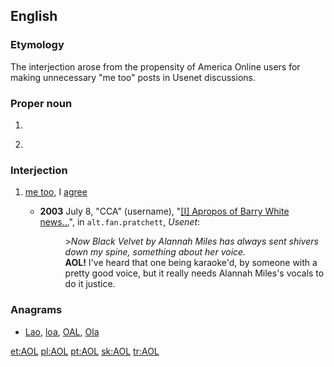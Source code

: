{{also|aol|aol-}}
==English==
{{wikipedia}}

===Etymology===
The interjection arose from the propensity of America Online users for making unnecessary "me too" posts in Usenet discussions.

===Proper noun===
{{en-proper noun}}

# {{initialism of|{{w|America Online}}|lang=en}}
# {{context|computing|lang=en}} {{initialism of|aspect-oriented language|lang=en}}

===Interjection===
{{en-intj}}

# {{cx|internet slang|humorous|lang=en}} [[me too]], I [[agree]]
#* '''2003''' July 8, "CCA" (username), "[https://groups.google.com/d/msg/alt.fan.pratchett/QYFAdj2hVmw/G0DrxFpQD8QJ <nowiki>[I]</nowiki> Apropos of Barry White news...]", in <tt>alt.fan.pratchett</tt>, ''Usenet'':
#*: >''Now Black Velvet by Alannah Miles{{SIC}} has always sent shivers down my spine, something about her voice.''
#*: '''AOL!''' I've heard that one being karaoke'd, by someone with a pretty good voice, but it really needs Alannah Miles's vocals to do it justice.

===Anagrams===
* [[Lao#English|Lao]], [[loa#English|loa]], [[OAL#English|OAL]], [[Ola#English|Ola]]

[[et:AOL]]
[[pl:AOL]]
[[pt:AOL]]
[[sk:AOL]]
[[tr:AOL]]